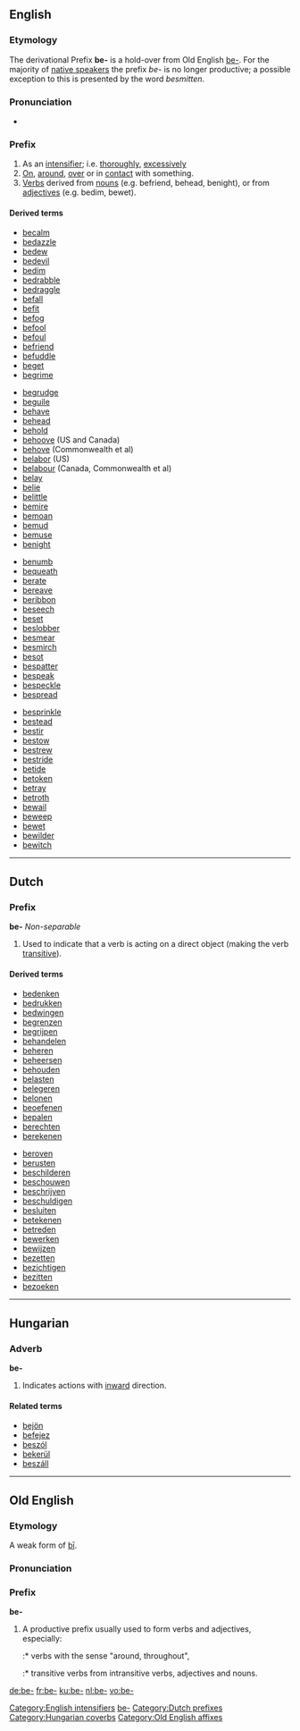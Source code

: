 {{see|Appendix:Variations of "be"}}
==English==

===Etymology===
The derivational Prefix '''be-''' is a hold-over
from Old English [[be-#Old English|be-]]. For the majority of [[native speaker]]s the prefix ''be-'' is no longer productive; a possible exception to this is presented by the word ''besmitten''.

===Pronunciation===
* {{IPA|/bɪ/}}

===Prefix===
{{infl|en|prefix|cat=prefixes}}

# As an [[intensifier]]; i.e. [[thoroughly]], [[excessively]]
# [[on|On]], [[around]], [[over]] or in [[contact]] with something.
# [[verb|Verbs]] derived from [[nouns]] (e.g. befriend, behead, benight), or from [[adjectives]] (e.g. bedim, bewet).

====Derived terms====
{{rel-top4|terms derived from be-}}
* [[becalm]]
* [[bedazzle]]
* [[bedew]]
* [[bedevil]]
* [[bedim]]
* [[bedrabble]]
* [[bedraggle]]
* [[befall]]
* [[befit]]
* [[befog]]
* [[befool]]
* [[befoul]]
* [[befriend]]
* [[befuddle]]
* [[beget]]
* [[begrime]]
{{rel-mid4}}
* [[begrudge]]
* [[beguile]]
* [[behave]]
* [[behead]]
* [[behold]]
* [[behoove]] (US and Canada)
* [[behove]] (Commonwealth et al)
* [[belabor]] (US)
* [[belabour]] (Canada, Commonwealth et al)
* [[belay]]
* [[belie]]
* [[belittle]]
* [[bemire]]
* [[bemoan]]
* [[bemud]]
* [[bemuse]]
* [[benight]]
{{rel-mid4}}
* [[benumb]]
* [[bequeath]]
* [[berate]]
* [[bereave]]
* [[beribbon]]
* [[beseech]]
* [[beset]]
* [[beslobber]]
* [[besmear]]
* [[besmirch]]
* [[besot]]
* [[bespatter]]
* [[bespeak]]
* [[bespeckle]]
* [[bespread]]
{{rel-mid4}}
* [[besprinkle]]
* [[bestead]]
* [[bestir]]
* [[bestow]]
* [[bestrew]]
* [[bestride]]
* [[betide]]
* [[betoken]]
* [[betray]]
* [[betroth]]
* [[bewail]]
* [[beweep]]
* [[bewet]]
* [[bewilder]]
* [[bewitch]]
{{rel-bottom}}

[[Category:English intensifiers]]
[[Category:English prefixes|be-]]

----

==Dutch==

===Prefix===
'''be-'''  ''Non-separable''

# Used to indicate that a verb is acting on a direct object (making the verb [[transitive]]).

====Derived terms====
{{top4}}
* [[bedenken]]
* [[bedrukken]]
* [[bedwingen]]
* [[begrenzen]]
* [[begrijpen]]
* [[behandelen]]
* [[beheren]]
* [[beheersen]]
* [[behouden]]
* [[belasten]]
* [[belegeren]]
* [[belonen]]
* [[beoefenen]]
* [[bepalen]]
* [[berechten]]
* [[berekenen]]
{{mid4}}
* [[beroven]]
* [[berusten]]
* [[beschilderen]]
* [[beschouwen]]
* [[beschrijven]]
* [[beschuldigen]]
* [[besluiten]]
* [[betekenen]]
* [[betreden]]
* [[bewerken]]
* [[bewijzen]]
* [[bezetten]]
* [[bezichtigen]]
* [[bezitten]]
* [[bezoeken]]
{{bottom}}

[[Category:Dutch prefixes]]

----

==Hungarian==

===Adverb===
'''be-'''

# Indicates actions with [[inward]] direction.

====Related terms====
* [[bejön]]
* [[befejez]]
* [[beszól]]
* [[bekerül]]
* [[beszáll]]

[[Category:Hungarian coverbs]]

----

==Old English==

===Etymology===
A weak form of [[bi|bī]].

===Pronunciation===
{{IPA|/be/}}

===Prefix===
'''be-'''

# A productive prefix usually used to form verbs and adjectives, especially:
#:* verbs with the sense "around, throughout",
#:* transitive verbs from intransitive verbs, adjectives and nouns.

[[Category:Old English affixes]]

[[de:be-]]
[[fr:be-]]
[[ku:be-]]
[[nl:be-]]
[[vo:be-]]